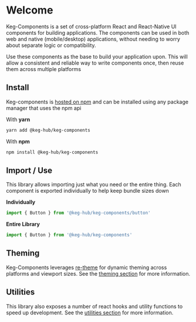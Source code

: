 <!--- Keg-Components.stories.mdx -->


<Meta title="Welcome" />

# Welcome

Keg-Components is a set of cross-platform React and React-Native UI components for building applications.
The components can be used in both web and native (mobile/desktop) applications, without needing to worry about separate logic or compatibility.

Use these components as the base to build your application upon. This will allow a consistent and reliable way to write components once, then reuse them across multiple platforms

## Install
Keg-components is [hosted on npm](https://www.npmjs.com/package/@keg-hub/keg-components) and can be installed using any package manager that uses the npm api

With **yarn**
```bash
yarn add @keg-hub/keg-components
```
With **npm**
```bash
npm install @keg-hub/keg-components
```

## Import / Use 

This library allows importing just what you need or the entire thing. Each component is exported individually to help keep bundle sizes down

**Individually**

```js
import { Button } from '@keg-hub/keg-components/button'
```

**Entire Library**

```js
import { Button } from '@keg-hub/keg-components'
```


## Theming

Keg-Components leverages [re-theme](https://github.com/lancetipton/re-theme) for dynamic theming across platforms and viewport sizes. See the [theming section](/?path=/docs/theme--page) for more information.

## Utilities

This library also exposes a number of react hooks and utility functions to speed up development. See the [utilities section](/?path=/docs/utilities--page) for more information.
